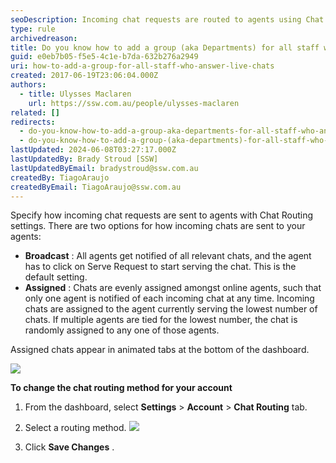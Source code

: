 ```yaml
---
seoDescription: Incoming chat requests are routed to agents using Chat Routing settings with two options - Broadcast or Assigned.
type: rule
archivedreason:
title: Do you know how to add a group (aka Departments) for all staff who answer live chats?
guid: e0eb7b05-f5e5-4c1e-b7da-632b276a2949
uri: how-to-add-a-group-for-all-staff-who-answer-live-chats
created: 2017-06-19T23:06:04.000Z
authors:
  - title: Ulysses Maclaren
    url: https://ssw.com.au/people/ulysses-maclaren
related: []
redirects:
  - do-you-know-how-to-add-a-group-aka-departments-for-all-staff-who-answer-live-chats
  - do-you-know-how-to-add-a-group-(aka-departments)-for-all-staff-who-answer-live-chats
lastUpdated: 2024-06-08T03:27:17.000Z
lastUpdatedBy: Brady Stroud [SSW]
lastUpdatedByEmail: bradystroud@ssw.com.au
createdBy: TiagoAraujo
createdByEmail: TiagoAraujo@ssw.com.au
---
```


Specify how incoming chat requests are sent to agents with Chat Routing settings. There are two options for how incoming chats are sent to your agents:

* **Broadcast** : All agents get notified of all relevant chats, and the agent has to click on Serve Request to start serving the chat. This is the default setting.
* **Assigned** : Chats are evenly assigned amongst online agents, such that only one agent is notified of each incoming chat at any time.
Incoming chats are assigned to the agent currently serving the lowest number of chats. If multiple agents are tied for the lowest number, the chat is randomly assigned to any one of those agents.

Assigned chats appear in animated tabs at the bottom of the dashboard.

![](/uploads/rules/how-to-add-a-group-for-all-staff-who-answer-live-chats/zendesk-departments-1.png)

**To change the chat routing method for your account**

1. From the dashboard, select **Settings** &gt; **Account** &gt; **Chat Routing** tab.
2. Select a routing method.
   ![](/uploads/rules/how-to-add-a-group-for-all-staff-who-answer-live-chats/zendesk-departments-2.png)

3. Click **Save Changes** .
